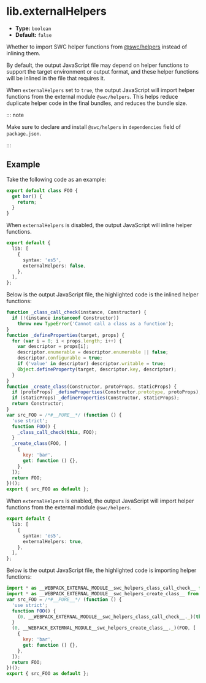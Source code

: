 # lib.externalHelpers

- **Type:** `boolean`
- **Default:** `false`

Whether to import SWC helper functions from [@swc/helpers](https://www.npmjs.com/package/@swc/helpers) instead of inlining them.

By default, the output JavaScript file may depend on helper functions to support the target environment or output format, and these helper functions will be inlined in the file that requires it.

When `externalHelpers` set to `true`, the output JavaScript will import helper functions from the external module `@swc/helpers`. This helps reduce duplicate helper code in the final bundles, and reduces the bundle size.

::: note

Make sure to declare and install `@swc/helpers` in `dependencies` field of `package.json`.

:::

## Example

Take the following code as an example:

```ts title="index.ts"
export default class FOO {
  get bar() {
    return;
  }
}
```

When `externalHelpers` is disabled, the output JavaScript will inline helper functions.

```ts title="rslib.config.ts" {5}
export default {
  lib: [
    {
      syntax: 'es5',
      externalHelpers: false,
    },
  ],
};
```

Below is the output JavaScript file, the highlighted code is the inlined helper functions:

```js title="index.js" {1-18}
function _class_call_check(instance, Constructor) {
  if (!(instance instanceof Constructor))
    throw new TypeError('Cannot call a class as a function');
}
function _defineProperties(target, props) {
  for (var i = 0; i < props.length; i++) {
    var descriptor = props[i];
    descriptor.enumerable = descriptor.enumerable || false;
    descriptor.configurable = true;
    if ('value' in descriptor) descriptor.writable = true;
    Object.defineProperty(target, descriptor.key, descriptor);
  }
}
function _create_class(Constructor, protoProps, staticProps) {
  if (protoProps) _defineProperties(Constructor.prototype, protoProps);
  if (staticProps) _defineProperties(Constructor, staticProps);
  return Constructor;
}
var src_FOO = /*#__PURE__*/ (function () {
  'use strict';
  function FOO() {
    _class_call_check(this, FOO);
  }
  _create_class(FOO, [
    {
      key: 'bar',
      get: function () {},
    },
  ]);
  return FOO;
})();
export { src_FOO as default };
```

When `externalHelpers` is enabled, the output JavaScript will import helper functions from the external module `@swc/helpers`.

```ts title="rslib.config.ts" {5}
export default {
  lib: [
    {
      syntax: 'es5',
      externalHelpers: true,
    },
  ],
};
```

Below is the output JavaScript file, the highlighted code is importing helper functions:

```js title="index.js" {1-2}
import * as __WEBPACK_EXTERNAL_MODULE__swc_helpers_class_call_check__ from '@swc/helpers/_/_class_call_check';
import * as __WEBPACK_EXTERNAL_MODULE__swc_helpers_create_class__ from '@swc/helpers/_/_create_class';
var src_FOO = /*#__PURE__*/ (function () {
  'use strict';
  function FOO() {
    (0, __WEBPACK_EXTERNAL_MODULE__swc_helpers_class_call_check__._)(this, FOO);
  }
  (0, __WEBPACK_EXTERNAL_MODULE__swc_helpers_create_class__._)(FOO, [
    {
      key: 'bar',
      get: function () {},
    },
  ]);
  return FOO;
})();
export { src_FOO as default };
```
